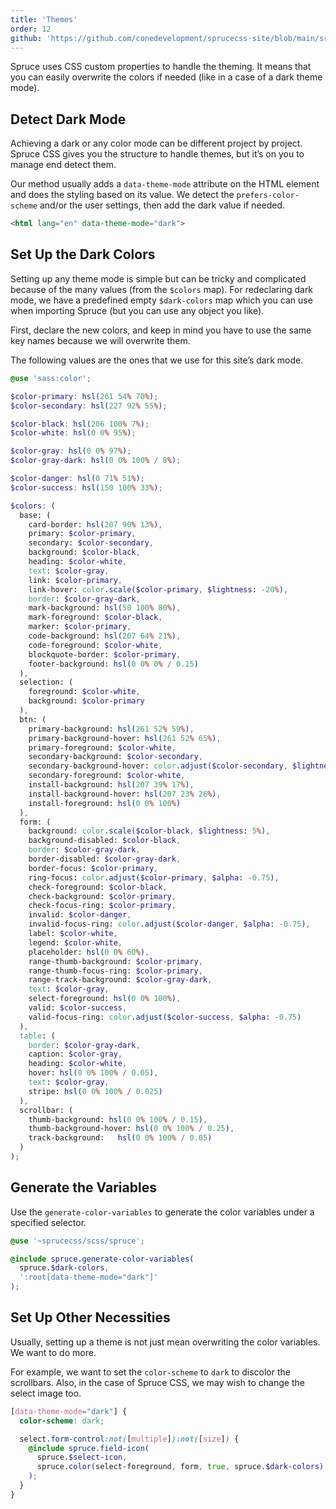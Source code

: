 ```yaml
---
title: 'Themes'
order: 12
github: 'https://github.com/conedevelopment/sprucecss-site/blob/main/src/docs/customization/themes.mdx'
---
```


<p class="lead">Spruce uses CSS custom properties to handle the theming. It means that you can easily overwrite the colors if needed (like in a case of a dark theme mode).</p>

## Detect Dark Mode

Achieving a dark or any color mode can be different project by project. Spruce CSS gives you the structure to handle themes, but it’s on you to manage end detect them.

Our method usually adds a `data-theme-mode` attribute on the HTML element and does the styling based on its value. We detect the `prefers-color-scheme` and/or the user settings, then add the dark value if needed.

```html
<html lang="en" data-theme-mode="dark">
```

## Set Up the Dark Colors

Setting up any theme mode is simple but can be tricky and complicated because of the many values (from the `$colors` map). For redeclaring dark mode, we have a predefined empty `$dark-colors` map which you can use when importing Spruce (but you can use any object you like).

First, declare the new colors, and keep in mind you have to use the same key names because we will overwrite them.

The following values are the ones that we use for this site’s dark mode.

```scss
@use 'sass:color';

$color-primary: hsl(261 54% 70%);
$color-secondary: hsl(227 92% 55%);

$color-black: hsl(206 100% 7%);
$color-white: hsl(0 0% 95%);

$color-gray: hsl(0 0% 97%);
$color-gray-dark: hsl(0 0% 100% / 8%);

$color-danger: hsl(0 71% 51%);
$color-success: hsl(150 100% 33%);

$colors: (
  base: (
    card-border: hsl(207 90% 13%),
    primary: $color-primary,
    secondary: $color-secondary,
    background: $color-black,
    heading: $color-white,
    text: $color-gray,
    link: $color-primary,
    link-hover: color.scale($color-primary, $lightness: -20%),
    border: $color-gray-dark,
    mark-background: hsl(50 100% 80%),
    mark-foreground: $color-black,
    marker: $color-primary,
    code-background: hsl(207 64% 21%),
    code-foreground: $color-white,
    blockquote-border: $color-primary,
    footer-background: hsl(0 0% 0% / 0.15)
  ),
  selection: (
    foreground: $color-white,
    background: $color-primary
  ),
  btn: (
    primary-background: hsl(261 52% 59%),
    primary-background-hover: hsl(261 52% 65%),
    primary-foreground: $color-white,
    secondary-background: $color-secondary,
    secondary-background-hover: color.adjust($color-secondary, $lightness: 5%),
    secondary-foreground: $color-white,
    install-background: hsl(207 39% 17%),
    install-background-hover: hsl(207 23% 26%),
    install-foreground: hsl(0 0% 100%)
  ),
  form: (
    background: color.scale($color-black, $lightness: 5%),
    background-disabled: $color-black,
    border: $color-gray-dark,
    border-disabled: $color-gray-dark,
    border-focus: $color-primary,
    ring-focus: color.adjust($color-primary, $alpha: -0.75),
    check-foreground: $color-black,
    check-background: $color-primary,
    check-focus-ring: $color-primary,
    invalid: $color-danger,
    invalid-focus-ring: color.adjust($color-danger, $alpha: -0.75),
    label: $color-white,
    legend: $color-white,
    placeholder: hsl(0 0% 60%),
    range-thumb-background: $color-primary,
    range-thumb-focus-ring: $color-primary,
    range-track-background: $color-gray-dark,
    text: $color-gray,
    select-foreground: hsl(0 0% 100%),
    valid: $color-success,
    valid-focus-ring: color.adjust($color-success, $alpha: -0.75)
  ),
  table: (
    border: $color-gray-dark,
    caption: $color-gray,
    heading: $color-white,
    hover: hsl(0 0% 100% / 0.05),
    text: $color-gray,
    stripe: hsl(0 0% 100% / 0.025)
  ),
  scrollbar: (
    thumb-background: hsl(0 0% 100% / 0.15),
    thumb-background-hover:	hsl(0 0% 100% / 0.25),
    track-background:	hsl(0 0% 100% / 0.05)
  )
);
```

## Generate the Variables

Use the `generate-color-variables` to generate the color variables under a specified selector.

```scss
@use '~sprucecss/scss/spruce';

@include spruce.generate-color-variables(
  spruce.$dark-colors,
  ':root[data-theme-mode="dark"]'
);
```

## Set Up Other Necessities

Usually, setting up a theme is not just mean overwriting the color variables. We want to do more.

For example, we want to set the `color-scheme` to `dark` to discolor the scrollbars. Also, in the case of Spruce CSS, we may wish to change the select image too.

```scss
[data-theme-mode="dark"] {
  color-scheme: dark;

  select.form-control:not([multiple]):not([size]) {
    @include spruce.field-icon(
      spruce.$select-icon,
      spruce.color(select-foreground, form, true, spruce.$dark-colors)
    );
  }
}
```
